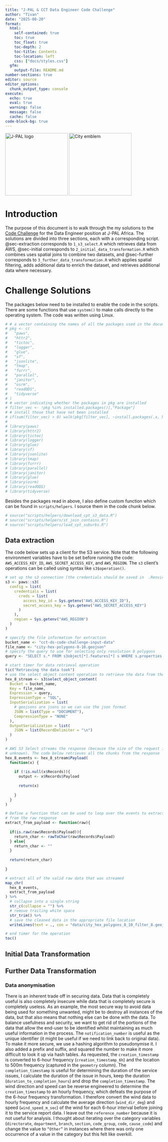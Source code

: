 ```yaml
---
title: "J-PAL & CCT Data Engineer Code Challenge"
author: "Tivan"
date: "2025-08-20"
format: 
  html:
    self-contained: true
    toc: true
    toc_float: true
    toc-depth: 2
    toc-title: Contents
    toc-location: left
    css: ["docs/styles.css"]
  gfm: 
    output-file: README.md
number-sections: true
editor: source
editor_options: 
  chunk_output_type: console
execute: 
  echo: true
  eval: true
  warning: false
  message: false
  cache: false
code-block-bg: true
---
```


<div align="center">
<img src="img/jpal_logo.png" alt="J-PAL logo" width="200"/>
<img src="img/city_emblem.png" alt="City emblem" width="200"/>
</div>

# Introduction {#sec-intro}

The purpose of this document is to walk through the my solutions to the [Code Challenge](https://github.com/cityofcapetown/ds_code_challenge/tree/j-pal-data-engineer) for the Data Engineer position at J-PAL Africa. The solutions are divided into three sections, each with a corresponding script. @sec-extraction corresponds to `1_s3_select.R` which retrieves data from AWS, @sec-initial corresponds to `2_initial_data_transformation.R` which combines uses spatial joins to combine two datasets, and @sec-further corresponds to `3_further_data_transformation.R` which applies spatial filtering, adds additional data to enrich the dataset, and retrieves additional data where necessary. 

# Challenge Solutions

The packages below need to be installed to enable the code in the scripts. There are some functions that use `system()` to make calls directly to the operating system. The code was written using Linux. 

```r
# # a vector containing the names of all the packages used in the document
# pkg <- c(
#   "paws", 
#   "httr2", 
#   "tictoc", 
#   "logger", 
#   "glue",
#   "sf", 
#   "jsonlite", 
#   "tmap", 
#   "furrr", 
#   "parallel",
#   "janitor", 
#   "osrm", 
#   "readODS", 
#   "tidyverse"
# )
# # vector indicating whether the packages in pkg are installed
# filter_vec <- !pkg %in% installed.packages()[,"Package"]
# # install those that have not been installed
# if(sum(filter_vec) > 0) walk(pkg[filter_vec], ~install.packages(.x, Ncpus = 5))
# 
# library(paws)
# library(httr2)
# library(tictoc)
# library(logger)
# library(glue)
# library(sf)
# library(jsonlite)
# library(tmap)
# library(furrr)
# library(parallel)
# library(janitor)
# library(glue)
# library(osrm)
# library(readODS)
# library(tidyverse)
```

Besides the packages read in above, I also define custom function which can be found in `scripts/helpers`. I source them in the code chunk below.

```r
# source("scripts/helpers/download_cpt_s3_data.R")
# source("scripts/helpers/st_join_contains.R")
# source("scripts/helpers/load_cpt_suburbs.R")
```


## Data extraction {#sec-extraction}

The code below sets up a client for the S3 service. Note that the following environment variables have to be set before running the code: `AWS_ACCESS_KEY_ID`, `AWS_SECRET_ACCESS_KEY`, and `AWS_REGION`. The `s3` client's operations can be called using syntax like `s3$operation()`. 

```r
# set up the s3 connection (the credentials should be saved in  .Renviron)
s3 <- paws::s3(
  config = list(
    credentials = list(
      creds = list(
        access_key_id = Sys.getenv("AWS_ACCESS_KEY_ID"),
        secret_access_key = Sys.getenv("AWS_SECRET_ACCESS_KEY")
      )
    ),
    region = Sys.getenv("AWS_REGION")
  )
)
```

```r
# specify the file information for extraction 
bucket_name <- "cct-ds-code-challenge-input-data"
file_name <- "city-hex-polygons-8-10.geojson"
# specify the query to use for selecting only resolution 8 polygons
query <- "SELECT s.* FROM s3object[*].features[*] s WHERE s.properties.resolution = 8"

# start timer for data retrieval operation
tic("Retrieving the data took")
# use the select object content operation to retrieve the data from the file
hex_8_stream <- s3$select_object_content(
  Bucket = bucket_name,
  Key = file_name,
  Expression = query,
  ExpressionType = "SQL",
  InputSerialization = list(
    # geojsons are jsons so we can use the json format
    JSON = list(Type = "DOCUMENT"),
    CompressionType = "NONE"
  ),
  OutputSerialization = list(
    JSON = list(RecordDelimiter = "\n")
  )
)

# AWS S3 Select streams the response (because the size of the request is 
# unknown). The code below retrieves all the chunks from the response
hex_8_events <- hex_8_stream$Payload(
  function(x) {
    
    if (!is.null(x$Records)){
      output <- x$Records$Payload
      
      return(x)
      
    }
  }
)

# Define a function that can be used to loop over the events to extract text 
# from the raw response
extract_from_payload <- function(raw){
  
  if(is.raw(raw$Records$Payload)){
    return_char <- rawToChar(raw$Records$Payload)
  } else{
    return_char <- ""
  }
  
  return(return_char)
  
}

# extract all of the valid raw data that was streamed
map_chr(
  hex_8_events,
  extract_from_payload
) %>% 
  # collapse into a single string
  str_c(collapse = "") %>% 
  # remove trailing white space
  str_trim() %>% 
  # save the cleaned data in the appropriate file location
  writeLines(text = ., con = "data/city_hex_polygons_8_10_filter_8.geojson")

# end timer for the operation
toc()
```


## Initial Data Transformation {#sec-initial}

## Further Data Transformation {#sec-further}


### Data anonymisation

There is an inherent trade off in securing data. Data that is completely useful is also completely insecure while data that is completely secure is completely useless. As an example, the most secure way to avoid data being used for something unwanted, might be to destroy all instances of the data, but that also means that nothing else can be done with the data. To balance usefulness and security, we want to get rid of the portions of the data that allow the end-user to be identified whilst maintaining as much useful information in the process. The `notification_number` is useful as the unique identifier (it might be useful if we need to link back to original data). To make it more secure, we use a hashing algorithm to pseudonymise it. I also added a prefix and suffix, and squared the number to make it more difficult to look it up via hash tables. As requested, the `creation_timestamp` is converted to 6-hour frequency (`creation_timestamp_6h`) and the location to 500m frequency (captured in the `geometry` column). The `completion_timestamp` is useful for determining the duration of the service issues, I calculate the duration of the issue in hours, keep the duration (`duration_to_completion_hours`) and drop the `completion_timestamp`. The wind direction and speed can be reverse engineered to determine the `creation_timestamp` to an hourly frequency, which defeats the purpose of the 6-hour frequency transformation. I therefore convert the wind data to hourly frequency and calculate the average direction (`wind_dir_deg`) and speed (`wind_speed_m_sec`) of the wind for each 6-hour interval before joining it to the service report data. I leave out the `reference_number` because it is not useful for analysis. I thought about iterating over the category variables (`directorate`, `department`, `branch`, `section`, `code_group`, `code`, `cause_code`) and change the value to `“Other”` in instances where there was only one occurrence of a value in the category but this felt like overkill. 
